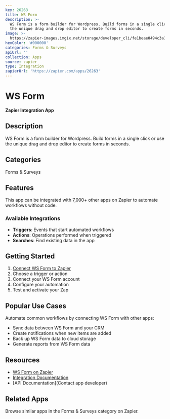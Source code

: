 ```yaml
---
key: 26263
title: WS Form
description: >-
  WS Form is a form builder for Wordpress. Build forms in a single click or use
  the unique drag and drop editor to create forms in seconds.
image: >-
  https://zapier-images.imgix.net/storage/developer_cli/fe1beae0494c3a1457527c2f424f9c87.png?auto=format%2Ccompress&ixlib=python-3.0.0&q=50
hexColor: '#000000'
categories: Forms & Surveys
apiUrl: ''
collection: Apps
source: zapier
type: Integration
zapierUrl: 'https://zapier.com/apps/26263'
---
```

# WS Form

**Zapier Integration App**

## Description

WS Form is a form builder for Wordpress. Build forms in a single click or use the unique drag and drop editor to create forms in seconds.

## Categories

Forms & Surveys

## Features

This app can be integrated with 7,000+ other apps on Zapier to automate workflows without code.

### Available Integrations

- **Triggers**: Events that start automated workflows
- **Actions**: Operations performed when triggered
- **Searches**: Find existing data in the app

## Getting Started

1. [Connect WS Form to Zapier](https://zapier.com/apps/26263)
2. Choose a trigger or action
3. Connect your WS Form account
4. Configure your automation
5. Test and activate your Zap

## Popular Use Cases

Automate common workflows by connecting WS Form with other apps:

- Sync data between WS Form and your CRM
- Create notifications when new items are added
- Back up WS Form data to cloud storage
- Generate reports from WS Form data

## Resources

- [WS Form on Zapier](https://zapier.com/apps/26263)
- [Integration Documentation](https://zapier.com/apps/26263/integrations)
- [API Documentation](Contact app developer)

## Related Apps

Browse similar apps in the Forms & Surveys category on Zapier.
